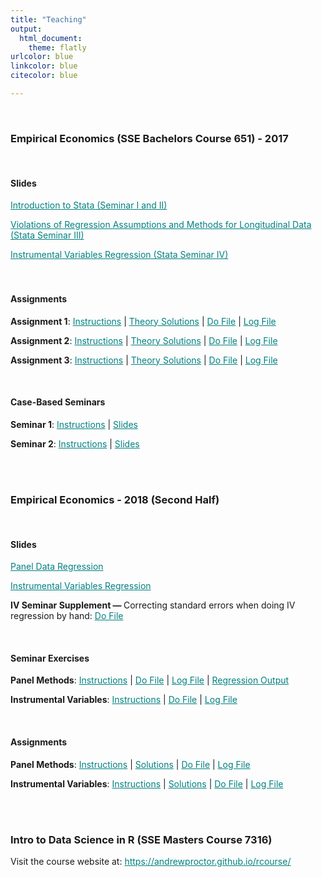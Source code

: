 ```yaml
---
title: "Teaching"
output:
  html_document:
    theme: flatly
urlcolor: blue
linkcolor: blue	
citecolor: blue

---
```


<br>


### **Empirical Economics (SSE Bachelors Course 651) - 2017**

<br>
<div class = "col-xs-11 col-md-12">

#### **Slides**

  <a href="https://andrewproctor.github.io/assets/StataSeminar1and2.pdf" 
  style="color:teal;">Introduction to Stata (Seminar I and II)</a>
  
  <a href="https://andrewproctor.github.io/assets/StataSeminar3.pdf" 
  style="color:teal;">Violations of Regression Assumptions and Methods for Longitudinal Data (Stata Seminar III)</a><br>
  
  <a href="https://andrewproctor.github.io/assets/StataSeminar4.pdf" 
  style="color:teal;">Instrumental Variables Regression (Stata Seminar IV)</a><br><br /><br />
  
  
</div>
<div class = "row">
<div class = "col-md-6">
<div class = "col-xs-1 col-md-0"></div>
<div class = "col-xs-11 col-md-12">
#### **Assignments**

**Assignment 1**: <a href="https://andrewproctor.github.io/assets/Assignment-1.pdf" style="color:teal;">Instructions</a> | 
  <a href="https://andrewproctor.github.io/assets/Assignment-1-Theory-Solutions.pdf" style="color:teal;">Theory Solutions</a> | 
  <a href="https://andrewproctor.github.io/assets/Assignment-1-do-file.pdf" style="color:teal;">Do File</a> | 
  <a href="https://andrewproctor.github.io/assets/Assignment-1-log-file.txt" style="color:teal;">Log File</a>

**Assignment 2**: <a href="https://andrewproctor.github.io/assets/Assignment-2.pdf" style="color:teal;">Instructions</a> | 
  <a href="https://andrewproctor.github.io/assets/Assignment-2-Theory-Solutions.pdf" style="color:teal;">Theory Solutions</a> | 
  <a href="https://andrewproctor.github.io/assets/Assignment-2-do-file.pdf" style="color:teal;">Do File</a>  | 
  <a href="https://andrewproctor.github.io/assets/Assignment-2-log-file.txt" style="color:teal;">Log File</a>

**Assignment 3**: <a href="https://andrewproctor.github.io/assets/Assignment-3.pdf" style="color:teal;">Instructions</a> | 
  <a href="https://andrewproctor.github.io/assets/Assignment-3-Theory-Solutions.pdf" style="color:teal;">Theory Solutions</a> | 
  <a href="https://andrewproctor.github.io/assets/Assignment-3-do-file.pdf" style="color:teal;">Do File</a> | 
  <a href="https://andrewproctor.github.io/assets/Assignment-3-log-file.txt" style="color:teal;">Log File</a>

<br>

</div></div>
<div class = "col-md-6">
<div class = "col-xs-1 col-md-0"></div>
<div class = "col-xs-11 col-md-12">

#### **Case-Based Seminars**

**Seminar 1**: <a href="https://andrewproctor.github.io/assets/Case-Based-Seminar-1-Instructions.pdf" style="color:teal;">Instructions</a> | 
  <a href="https://andrewproctor.github.io/assets/Case-Based-Seminar-1-Slides.pdf" style="color:teal;">Slides</a>
  
**Seminar 2**: <a href="https://andrewproctor.github.io/assets/Case-Based-Seminar-2-Instructions.pdf" style="color:teal;">Instructions</a> | 
  <a href="https://andrewproctor.github.io/assets/Case-Based-Seminar-2-Slides.pdf" style="color:teal;">Slides</a>
  
<br>
<br>

</div></div>

### **Empirical Economics - 2018 (Second Half)**

<br>

<div class = "col-xs-11 col-md-12">

#### **Slides**

  <a href="https://andrewproctor.github.io/assets/panelseminar_slides_2018.pdf" style="color:teal;">Panel Data Regression</a>
  
  <a href="https://andrewproctor.github.io/assets/IVseminar_slides_2018.pdf" style="color:teal;">Instrumental Variables Regression</a>
  
  **IV Seminar Supplement --- **   Correcting standard errors when doing IV regression by hand:  <a href="https://andrewproctor.github.io/assets/Correcting_SE.do" style="color:teal;"> Do File </a>

<br>
</div>
<div class = "row">
<div class = "col-md-6">
<div class = "col-xs-1 col-md-0"></div>
<div class = "col-xs-11 col-md-12">
#### **Seminar Exercises**

**Panel Methods**: <a href="https://andrewproctor.github.io/assets/panel_exercise_2018_instructions.pdf" style="color:teal;">Instructions</a> | 
  <a href="https://andrewproctor.github.io/assets/panel_exercise_solutions.do" style="color:teal;">Do File</a> | 
  <a href="https://andrewproctor.github.io/assets/panel_exercise_solutions_log.txt" style="color:teal;">Log File</a> | 
  <a href="https://andrewproctor.github.io/assets/panel_exercise_regoutput.doc" style="color:teal;">Regression Output</a>

**Instrumental Variables**: <a href="https://andrewproctor.github.io/assets/IV_exercise_instructions.pdf" style="color:teal;">Instructions</a> | 
  <a href="https://andrewproctor.github.io/assets/IV_exercise_solutions.do" style="color:teal;">Do File</a> | 
  <a href="https://andrewproctor.github.io/assets/IV_exercise_solutions_log.txt" style="color:teal;">Log File</a> 
  
<br>

</div></div>
<div class = "col-md-6">
<div class = "col-xs-1 col-md-0"></div>
<div class = "col-xs-11 col-md-12">
#### **Assignments**

**Panel Methods**: <a href="https://andrewproctor.github.io/assets/panel_assignment_2018_instructions.pdf" style="color:teal;">Instructions</a> | 
  <a href="https://andrewproctor.github.io/assets/panel_assignment_2018_solutions.pdf" style="color:teal;">Solutions</a> | 
  <a href="https://andrewproctor.github.io/assets/panel_assignment_2018_solutions.do" style="color:teal;">Do File</a> | 
  <a href="https://andrewproctor.github.io/assets/panel_assignment_2018_solutions_log.txt" style="color:teal;">Log File</a>

**Instrumental Variables**: <a href="https://andrewproctor.github.io/assets/IV_assignment_2018_instructions.pdf" style="color:teal;">Instructions</a> | 
  <a href="https://andrewproctor.github.io/assets/IV_assignment_2018_solutions.pdf" style="color:teal;">Solutions</a> | 
  <a href="https://andrewproctor.github.io/assets/IV_assignment_2018_solutions.do" style="color:teal;">Do File</a> | 
  <a href="https://andrewproctor.github.io/assets/IV_assignment_2018_solutions_log.txt" style="color:teal;">Log File</a>



<br>
<br>
</div>
</div>

### **Intro to Data Science in R (SSE Masters Course 7316)**
Visit the course website at:  <a href="https://andrewproctor.github.io/rcourse/" style="color:teal;">https://andrewproctor.github.io/rcourse/</a>



